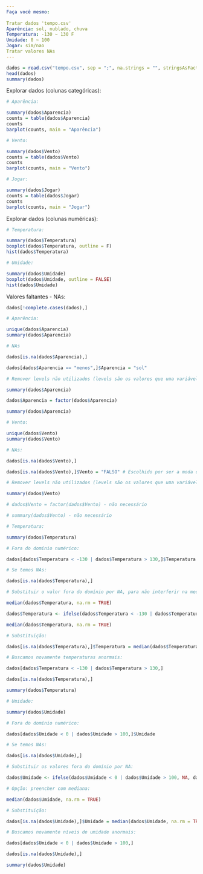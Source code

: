 ```yaml
---
Faça você mesmo:
  
Tratar dados 'tempo.csv'
Aparência: sol, nublado, chuva 
Temperatura: -130 ~ 130 F
Umidade: 0 ~ 100
Jogar: sim/nao
Tratar valores NAs
---
```


```r

dados = read.csv("tempo.csv", sep = ";", na.strings = "", stringsAsFactors = T)
head(dados)
summary(dados)

```

Explorar dados (colunas categóricas):

```r

# Aparência:

summary(dados$Aparencia)
counts = table(dados$Aparencia)
counts
barplot(counts, main = "Aparência")

# Vento:

summary(dados$Vento)
counts = table(dados$Vento)
counts
barplot(counts, main = "Vento")

# Jogar:

summary(dados$Jogar)
counts = table(dados$Jogar)
counts
barplot(counts, main = "Jogar")

```

Explorar dados (colunas numéricas):

```r

# Temperatura:

summary(dados$Temperatura)
boxplot(dados$Temperatura, outline = F)
hist(dados$Temperatura)

# Umidade:

summary(dados$Umidade)
boxplot(dados$Umidade, outline = FALSE)
hist(dados$Umidade)

```

Valores faltantes - NAs:

```r

dados[!complete.cases(dados),]

```


```r

# Aparência:

unique(dados$Aparencia)
summary(dados$Aparencia)

# NAs

dados[is.na(dados$Aparencia),]

dados[dados$Aparencia == "menos",]$Aparencia = "sol"

# Remover levels não utilizados (levels são os valores que uma variável categórica pode assumir):

summary(dados$Aparencia)

dados$Aparencia = factor(dados$Aparencia)

summary(dados$Aparencia)

```
```r

# Vento:

unique(dados$Vento)
summary(dados$Vento)

# NAs:

dados[is.na(dados$Vento),]

dados[is.na(dados$Vento),]$Vento = "FALSO" # Escolhido por ser a moda desta coluna

# Remover levels não utilizados (levels são os valores que uma variável categórica pode assumir):

summary(dados$Vento)

# dados$Vento = factor(dados$Vento) - não necessário

# summary(dados$Vento) - não necessário

```



```r

# Temperatura:

summary(dados$Temperatura)

# Fora do domínio numérico:

dados[dados$Temperatura < -130 | dados$Temperatura > 130,]$Temperatura

# Se temos NAs:

dados[is.na(dados$Temperatura),]

# Substituir o valor fora do domínio por NA, para não interferir na mediana

median(dados$Temperatura, na.rm = TRUE)

dados$Temperatura <- ifelse(dados$Temperatura < -130 | dados$Temperatura > 130, NA, dados$Temperatura)

median(dados$Temperatura, na.rm = TRUE)

# Substituição:

dados[is.na(dados$Temperatura),]$Temperatura = median(dados$Temperatura, na.rm = TRUE)

# Buscamos novamente temperaturas anormais:

dados[dados$Temperatura < -130 | dados$Temperatura > 130,]

dados[is.na(dados$Temperatura),]

summary(dados$Temperatura)

```



```r

# Umidade:

summary(dados$Umidade)

# Fora do domínio numérico:

dados[dados$Umidade < 0 | dados$Umidade > 100,]$Umidade

# Se temos NAs:

dados[is.na(dados$Umidade),]

# Substituir os valores fora do domínio por NA:

dados$Umidade <- ifelse(dados$Umidade < 0 | dados$Umidade > 100, NA, dados$Umidade)

# Opção: preencher com mediana:

median(dados$Umidade, na.rm = TRUE)

# Substituição:

dados[is.na(dados$Umidade),]$Umidade = median(dados$Umidade, na.rm = TRUE)

# Buscamos novamente níveis de umidade anormais:

dados[dados$Umidade < 0 | dados$Umidade > 100,]

dados[is.na(dados$Umidade),]

summary(dados$Umidade)

```

